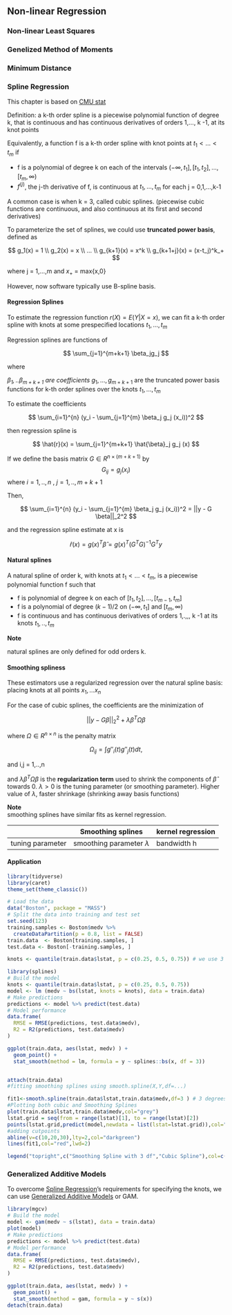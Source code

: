 ## Non-linear Regression
### Non-linear Least Squares

### Genelized Method of Moments

### Minimum Distance

### Spline Regression

This chapter is based on [CMU stat](https://www.stat.cmu.edu/~ryantibs/advmethods/notes/smoothspline.pdf)  

Definition: a k-th order spline is a piecewise polynomial function of degree k, that is continuous and has continuous derivatives of orders 1,..., k -1, at its knot points   

Equivalently, a function f is a k-th order spline with knot points at $t_1 < ...< t_m$ if  

 * f is a polynomial of degree k on each of the intervals $(-\infty, t_1], [t_1,t_2],...,[t_m, \infty)$  
 * $f^{(j)}$, the j-th derivative of f, is continuous at $t_1,...,t_m$ for each j = 0,1,...,k-1

A common case is when k = 3, called cubic splines. (piecewise cubic functions are continuous, and also continuous at its first and second derivatives)  

To parameterize the set of splines, we could use **truncated power basis**, defined as  

$$
g_1(x) = 1 \\
g_2(x) = x \\
... \\
g_{k+1}(x) = x^k \\
g_{k+1+j}(x) = (x-t_j)^k_+
$$

where j = 1,...,m and $x_+$ = max{x,0}  

However, now software typically use B-spline basis.  

#### Regression Splines

To estimate the regression function $r(X) = E(Y|X =x)$, we can fit a k-th order spline with knots at some prespecified locations $t_1,...,t_m$  

Regression splines are functions of 

$$
\sum_{j=1}^{m+k+1} \beta_jg_j
$$

where  

 *$\beta_1,..\beta_{m+k+1}$ are coefficients
 * $g_1,...,g_{m+k+1}$ are the truncated power basis functions for k-th order splines over the knots $t_1,...,t_m$


To estimate the coefficients  

$$
\sum_{i=1}^{n} (y_i - \sum_{j=1}^{m} \beta_j g_j (x_i))^2
$$

then regression spline is  

$$
\hat{r}(x) = \sum_{j=1}^{m+k+1} \hat{\beta}_j g_j (x)
$$


If we define the basis matrix $G \in R^{n \times (m+k+1)}$ by 
$$
G_{ij} = g_j(x_i) 
$$
where $i = 1,..,n$ , $j = 1,..,m+k+1$

Then,  

$$
\sum_{i=1}^{n} (y_i - \sum_{j=1}^{m} \beta_j g_j (x_i))^2 = ||y - G \beta||_2^2
$$

and the regression spline estimate at x is  

$$
\hat{r} (x) = g(x)^T \hat{\beta}= g(x)^T(G^TG)^{-1}G^Ty
$$

#### Natural splines

A natural spline of order k, with knots at $t_1 <...< t_m$, is a piecewise polynomial function f such that  

 * f is polynomial of degree k on each of $[t_1,t_2],...,[t_{m-1},t_m]$
 * f is a polynomial of degree $(k-1)/2$ on $(-\infty,t_1]$ and $[t_m,\infty)$
 * f is continuous and has continuous derivatives of orders 1,.,,, k -1 at its knots $t_1,..,t_m$

**Note**  

natural splines are only defined for odd orders k.

#### Smoothing spliness

These estimators use a regularized regression over the natural spline basis: placing knots at all points $x_1,...x_n$  

For the case of cubic splines, the coefficients are the minimization of 

$$
||y - G\beta||^2_2 + \lambda \beta^T \Omega \beta
$$

where  $\Omega \in R^{n \times n}$ is the penalty matrix

$$
\Omega_{ij} = \int g''_i(t) g''_j(t) dt,
$$

and i,j = 1,..,n

and $\lambda \beta^T \Omega \beta$ is the **regularization term** used to shrink the components of $\hat{\beta}$ towards 0. 
$\lambda > 0$ is the tuning parameter (or smoothing parameter). Higher value of $\lambda$, faster shrinkage  (shrinking away basis functions)  

**Note**  
smoothing splines have similar fits as kernel regression. 

| | Smoothing splines | kernel regression |
|---|---|---|
|tuning parameter | smoothing parameter $\lambda$ | bandwidth h |


#### Application 

```r

library(tidyverse)
library(caret)
theme_set(theme_classic())

# Load the data
data("Boston", package = "MASS")
# Split the data into training and test set
set.seed(123)
training.samples <- Boston$medv %>%
  createDataPartition(p = 0.8, list = FALSE)
train.data  <- Boston[training.samples, ]
test.data <- Boston[-training.samples, ]

knots <- quantile(train.data$lstat, p = c(0.25, 0.5, 0.75)) # we use 3 knots at 25,50,and 75 quantile.

library(splines)
# Build the model
knots <- quantile(train.data$lstat, p = c(0.25, 0.5, 0.75))
model <- lm (medv ~ bs(lstat, knots = knots), data = train.data)
# Make predictions
predictions <- model %>% predict(test.data)
# Model performance
data.frame(
  RMSE = RMSE(predictions, test.data$medv),
  R2 = R2(predictions, test.data$medv)
)

ggplot(train.data, aes(lstat, medv) ) +
  geom_point() +
  stat_smooth(method = lm, formula = y ~ splines::bs(x, df = 3))


attach(train.data)
#fitting smoothing splines using smooth.spline(X,Y,df=...)

fit1<-smooth.spline(train.data$lstat,train.data$medv,df=3 ) # 3 degrees of freedom
#Plotting both cubic and Smoothing Splines 
plot(train.data$lstat,train.data$medv,col="grey")
lstat.grid = seq(from = range(lstat)[1], to = range(lstat)[2])
points(lstat.grid,predict(model,newdata = list(lstat=lstat.grid)),col="darkgreen",lwd=2,type="l")
#adding cutpoints
abline(v=c(10,20,30),lty=2,col="darkgreen")
lines(fit1,col="red",lwd=2)

legend("topright",c("Smoothing Spline with 3 df","Cubic Spline"),col=c("red","darkgreen"),lwd=2)

```

### Generalized Additive Models
To overcome [Spline Regression]'s requirements for specifying the knots, we can use [Generalized Additive Models] or GAM. 

```r
library(mgcv)
# Build the model
model <- gam(medv ~ s(lstat), data = train.data)
plot(model)
# Make predictions
predictions <- model %>% predict(test.data)
# Model performance
data.frame(
  RMSE = RMSE(predictions, test.data$medv),
  R2 = R2(predictions, test.data$medv)
)

ggplot(train.data, aes(lstat, medv) ) +
  geom_point() +
  stat_smooth(method = gam, formula = y ~ s(x))
detach(train.data)
```

